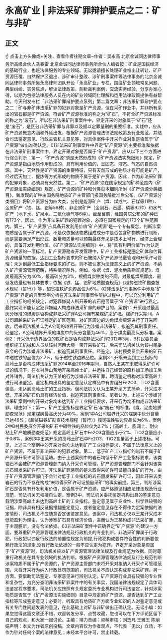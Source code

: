 # 永高矿业 | 非法采矿罪辩护要点之二：矿与非矿
## 正文
☝ 点击上方头像或+关注，查看作者往期文章~作者：吴永高 北京金诚同达律师事务所高级合伙人冼春雷 北京金诚同达律师事务所合伙人编者按：矿业是国民经济的基础行业，也是法律服务的专业领域。无讼邀请擅长处理矿业权出让转让、矿产资源压覆、自然保护区退出、涉矿审计整改、涉矿刑事案件等法律事务的北京金诚同达律师事务所吴永高律师团队开设「永高矿业」专栏，围绕矿业领域常见问题、典型纠纷、实务焦点，解读法律政策，剖析裁判案例，交流实务经验，分享办案心得，以期为包括法律服务人员在内的矿业领域同仁理解和运用法律政策提供有益帮助。今天刊发专栏「非法采矿罪辩护要点系列」第二篇文章：非法采矿罪辩护要点之二：矿与非矿非法采矿罪的犯罪对象是矿产资源，但在采矿作业中，并非所有采出的岩石都是矿产资源，符合矿产资源标准的称之为“矿石”，不符合矿产资源标准的称之为“废石”。所以在非法采矿刑事案件中，界定开采的对象属于“矿石”还是“废石”，是区分非法采矿罪与非罪以及据以定罪量刑的重要标准。实践中，应从矿产资源概念内涵和外延出发，根据矿产资源管理法律法规政策及行业规范，并结合司法鉴定意见、行政主管机关意见等，对具体案件中开采作业对象是否属于“矿产资源”做出准确认定。01非法采矿刑事案件中界定“矿产资源”的主要标准和依据在非法采矿刑事案件中，界定开采对象是否属于“矿产资源”，应从以下三个方面进行综合判断：第一，“矿产资源”须是天然形成的《矿产资源法实施细则》规定，矿产资源是指由地质作用形成的，具有利用价值的，呈固态、液态、气态的自然资源。其中，天然性是矿产资源的重要特征，只有天然形成的物质才有可能是矿产，经过后天加工、提炼等方式形成的物质不属于是矿产资源。因此，作为非法采矿罪的犯罪对象，必须具有天然性。第二，“矿产资源”须在国家规定的矿种范围内《矿产资源法实施细则》规定，矿产资源的矿种和分类见本细则所附《矿产资源分类细目》，新发现的矿种由国务院地质矿产主管部门报国务院批准后公布。《矿产资源分类细目》将矿产资源分为四大类，分别是能源矿产（煤、煤成气、石煤等11种）、金属矿产（铁、锰、铬等59种）、非金属矿产（金刚石、石墨、磷等92种）和水气矿产（地下水、矿泉水、二氧化碳气等6种）。截至目前，经国务院公布的矿种已有173个。因此，作为非法采矿罪的犯罪对象，必须在国家规定的173个矿种范围内。第三，“矿产资源”应具备开发利用价值“矿产资源”是一个专有概念，判断涉案物质是否属于矿产资源，不是仅依据该物质组成成分中是否包含矿物质进行判断，而是需要满足产出形式、数量和质量可以预期最终开采是技术上可行、经济上合理的，具备开发利用价值。《矿产资源法实施细则》中，将“具有利用价值”作为认定矿产资源的一项标准。矿产资源勘查开发管理中，矿产工业指标是圈定矿体和估算资源储量的依据，达到工业指标要求的矿石被纳入矿产资源储量管理和开采许可管理；未达到最低工业指标要求的矿石，则不被认定为法律意义上的矿产资源，不纳入矿产资源管理范畴，特殊情况除外。例如，依据《煤、泥炭地质勘查规范》，煤炭最高灰分为40%，最高硫分为3%，根据煤炭种类的不同，对最低煤层厚度、最低发热量也有具体要求；依据《铁、猛、铬矿地质勘查规范》《超贫磁铁矿勘查技术规程（暂行）》等，超贫磁铁矿边界品位为6%。02非法采矿刑事案件中涉及“矿产资源”界定的典型案例分析在非法采矿刑事案件辩护过程中，可以充分利用矿产工业指标的相关规定，对犯罪嫌疑人所开采的岩石是否属于“矿产资源”进行界定，最终实现不能认定犯罪嫌疑人构成非法采矿罪的辩护目的。案例1：开采超过最高灰分标准的煤炭是否构成非法采矿罪A公司拥有某煤矿采矿权。煤矿开采期间，A公司超越采矿许可证规定的矿区范围，对矿区周边的边角煤炭资源进行了开采回收。后来司法机关认为A公司的越界开采行为涉嫌非法采矿，拟追究其刑事责任。经鉴定，A公司越界开采的煤炭中的灰分含量为46%，高于煤炭最高灰分标准。案例2：开采低于边界品位的铁矿石是否构成非法采矿罪2012年3月，B村民委员会组织施工机械和人员从该村河西大坝一带开采铁矿石。后来司法机关认为该村民委员会的行为涉嫌非法采矿，拟追究其刑事责任。经鉴定，该村民委员会开采的矿石中磁性铁的品位为2.7%，低于磁性铁边界品位。案例3：开采未达到工业指标的高岭土是否构成非法采矿罪2014年至2016年期间，自然人王某在未取得采矿许可证的情况下，在本村后山荒地开采高岭土矿，并运往自己经营的原料加工场加工后对外销售。司法机关认为王某的行为涉嫌非法采矿罪，聘请鉴定机构对涉案高岭土进行司法鉴定。鉴定机构出具的鉴定意见认定样品中有害组分Fe2O3、TiO2含量偏高，未达到高岭土矿的工业指标。但司法机关认为王某开采方式简单，开采成本低，开采的矿石仍具有经济价值，拟追究其刑事责任。笔者认为，上述三个涉嫌非法采矿案例中的开采对象均未达到矿产工业指标要求，开采行为均不构成非法采矿罪。理由如下：第一，矿产工业指标是界定‘矿石’与“废石”的标准。《煤、泥炭地质勘查规范》规定煤炭最高灰分为40%，案例1中A公司越界开采的煤炭中灰分含量已达46%；《超贫磁铁矿勘查技术规程（暂行）》规定磁性铁边界品位为6%，案例2中B村民委员会开采的矿石中磁性铁的品位仅为2.7%；《高岭土、膨润土、耐火粘土矿产地质勘查规范》规定高岭土矿石中Fe2O3含量应小于2%、TiO2含量应小于0.6%，案例3中王某开采的高岭土矿石中Fe2O3、TiO2含量高于上述指标。可见，上述三个案例中的开采对象均未达到矿产工业指标要求，不属于法律意义上的矿产资源，不属于非法采矿的犯罪对象。第二，低于矿产工业指标的岩石不属于矿产资源开采许可管理范畴。由于上述案例中的岩石均低于矿产工业指标要求，该类岩石不会被矿产资源管理部门纳入开采许可管理，矿产资源管理部门不会针对该类岩石颁发采矿许可证。非法采矿罪惩罚的是未取得采矿许可证擅自采矿的行为，由于矿产资源管理部门不会针对低于工业指标的岩石颁发采矿许可证，因此开采该类岩石的行为不存在构成“未取得采矿许可证擅自采矿”的事实前提。第三，判断涉案矿石是否具有开发利用价值，是否属于矿产资源，应严格遵循相应法律法规及行业规范，司法机关无权擅自认定。案例3中，司法机关委托鉴定机构出具的鉴定意见载明涉案高岭土未达到高岭土矿的工业指标。鉴定意见属于专业性、科学性较强的证据，除非具有相反证据推翻鉴定意见，或者鉴定意见存在不得作为定案依据的法定情形，司法机关不应随意否定该鉴定意见。该案中，司法机关仅以王某开采成本低能盈利为理由，认为涉案矿石具有经济价值，进而认为王某构成非法采矿罪，属于主观臆断，没有合法依据。03非法采矿案件中正确界定“矿产资源”的建议一方面，要尊重矿产资源管理法律法规及行政机关的专业判断。非法采矿罪属于行政犯，行政犯以违反行政法的前置性规定为前提,行政犯构成要件符合性的判断要依赖行政法的规定,没有行政法依据的一般不应认定为犯罪。界定开采对象是否属于“矿产资源”时，司法机关应以矿产资源管理法律法规及行业规范为依据，同时尊重行政机关在其专业领域的执法判断。根据矿产资源管理法律法规及行业规范判断涉案物质不属于矿产资源的，矿产资源主管部门未将开采对象纳入开采许可管理范围，未将开采行为纳入行政处罚范围的，司法机关不应认定构成非法采矿罪。另一方面，要借助司法鉴定、专家意见进行辨别认定。矿产资源行业具有较强的专业性和复杂性，为充分查明非法采矿罪案件中的有关事实，我国法律法规规定了具体司法鉴定程序要求。司法机关应按照有关规定委托专业机构进行司法鉴定，针对涉案物质是否属于《矿产资源法实施细则》目录中规定的矿产资源，是否达到矿产工业指标等形成鉴定意见；必要时，听取具有地质矿产方面专业知识的人对鉴定意见或有关专门性问题发表的意见，在此基础上对矿与非矿做出正确认定。无讼小编：如果您觉得这篇文章还不错，欢迎转发分享、点赞收藏，您也可以在下方评论区留下自己的观点，和大家一起讨论。主编：靖力责编：梁萌审核：刘逸凡 王雅玉 陈丽娟声明：本文为作者原创投稿，文章内容仅为作者观点，不代表「无讼」立场，不作为针对任何个案的法律意见；未经本平台许可，禁止转载。
